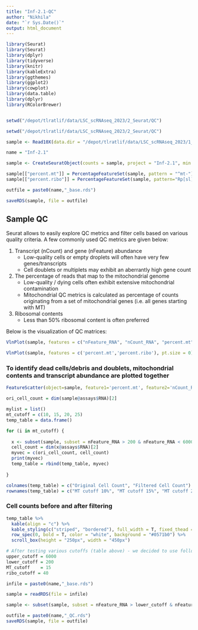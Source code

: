 ```yaml
---
title: "Inf-2.1-QC"
author: "Nikhila"
date: "`r Sys.Date()`"
output: html_document
---
```



```r

library(Seurat)
library(Seurat)
library(dplyr)
library(tidyverse)
library(knitr)
library(kableExtra)
library(ggthemes)
library(ggplot2)
library(cowplot)
library(data.table)
library(dplyr)
library(RColorBrewer)


setwd("/depot/tlratlif/data/LSC_scRNAseq_2023/2_Seurat/QC")

```



```r

setwd("/depot/tlratlif/data/LSC_scRNAseq_2023/2_Seurat/QC")

sample <- Read10X(data.dir = "/depot/tlratlif/data/LSC_scRNAseq_2023/1_CellRanger/output/Inf2_1/outs/filtered_feature_bc_matrix")

name = "Inf-2.1"

```



```r

sample <- CreateSeuratObject(counts = sample, project = "Inf-2.1", min.cells = 3, min.features = 200)

sample[["percent.mt"]] = PercentageFeatureSet(sample, pattern = "^mt-")
sample[["percent.ribo"]] = PercentageFeatureSet(sample, pattern="Rp[sl][[:digit:]]")

outfile = paste0(name,"_base.rds")

saveRDS(sample, file = outfile)

```

## Sample QC
Seurat allows to easily explore QC metrics and filter cells based on various quality criteria. A few commonly used QC metrics are given below:

1. Transcript (nCount) and gene (nFeature) abundance
	- Low-quality cells or empty droplets will often have very few genes/transcripts
	- Cell doublets or multiplets may exhibit an aberrantly high gene count
2. The percentage of reads that map to the mitochondrial genome
	- Low-quality / dying cells often exhibit extensive mitochondrial contamination
	- Mitochondrial QC metrics is calculated as percentage of counts originating from a set of mitochondrial genes (i.e. all genes starting with MT)
3. Ribosomal contents
	- Less than 50% ribosomal content is often preferred

Below is the visualization of QC matrices:

```r

VlnPlot(sample, features = c("nFeature_RNA", "nCount_RNA", "percent.mt"), ncol = 3, pt.size = 0)

VlnPlot(sample, features = c('percent.mt','percent.ribo'), pt.size = 0)


```


### To identify dead cells/debris and doublets, mitochondrial contents and transcript abundance are plotted together

```r

FeatureScatter(object=sample, feature1='percent.mt', feature2='nCount_RNA', pt.size = 0.1, plot.cor = F)

```



```r

ori_cell_count = dim(sample@assays$RNA)[2]

mylist = list()
mt_cutoff = c(10, 15, 20, 25)
temp_table = data.frame()

for (i in mt_cutoff) {
  
  x <- subset(sample, subset = nFeature_RNA > 200 & nFeature_RNA < 6000 & percent.mt < i)
  cell_count = dim(x@assays$RNA)[2]
  myvec = c(ori_cell_count, cell_count)
  print(myvec)
  temp_table = rbind(temp_table, myvec)
  
}

colnames(temp_table) = c("Original Cell Count", "Filtered Cell Count")
rownames(temp_table) = c("MT cutoff 10%", "MT cutoff 15%", "MT cutoff 20%", "MT cutoff 25%")

```



### Cell counts before and after filtering

```r

temp_table %>%
  kable(align = "c") %>%
  kable_styling(c("striped", "bordered"), full_width = T, fixed_thead = T) %>%
  row_spec(0, bold = T, color = "white", background = "#0571b0") %>%
  scroll_box(height = "250px", width = "450px")

```


```r


# After testing various cutoffs (table above) - we decided to use following filtering parameters
upper_cutoff = 6000
lower_cutoff = 200
MT_cutoff    = 15  
ribo_cutoff = 40

infile = paste0(name,"_base.rds")

sample = readRDS(file = infile)

sample <- subset(sample, subset = nFeature_RNA > lower_cutoff & nFeature_RNA < upper_cutoff & percent.mt < MT_cutoff & percent.ribo < ribo_cutoff)

outfile = paste0(name,"_QC.rds")
saveRDS(sample, file = outfile)

```


